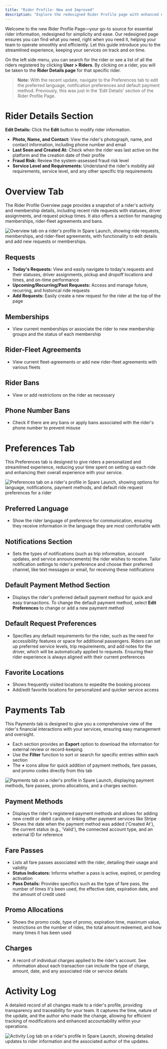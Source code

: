 ```yaml
---
title: "Rider Profile: New and Improved"
description: "Explore the redesigned Rider Profile page with enhanced navigation and streamlined information access"
---
```


Welcome to the new Rider Profile Page—your go-to source for essential rider information, redesigned for simplicity and ease. Our redesigned page ensures you can find what you need, right when you need it, helping your team to operate smoothly and efficiently. Let this guide introduce you to the streamlined experience, keeping your services on track and on time.

On the left side menu, you can search for the rider or see a list of all the riders registered by clicking **User > Riders**. By clicking on a rider, you will be taken to the **Rider Details page** for that specific rider.

> **Note:** With the recent update, navigate to the Preferences tab to edit the preferred language, notification preferences and default payment method. Previously, this was just in the 'Edit Details' section of the Rider Profile Page.

# Rider Details Section

**Edit Details:** Click the **Edit** button to modify rider information.

- **Photo, Name, and Contact:** View the rider's photograph, name, and contact information, including phone number and email
- **Last Seen and Created At:** Check when the rider was last active on the platform and the creation date of their profile
- **Fraud Risk:** Review the system-assessed fraud risk level
- **Service Level and Requirements:** Understand the rider's mobility aid requirements, service level, and any other specific trip requirements

# Overview Tab

The Rider Profile Overview page provides a snapshot of a rider's activity and membership details, including recent ride requests with statuses, driver assignments, and request pickup times. It also offers a section for managing memberships, rider-fleet agreements and bans. 

![Overview tab on a rider's profile in Spare Launch, showing ride requests, memberships, and rider-fleet agreements, with functionality to edit details and add new requests or memberships.](https://downloads.intercomcdn.com/i/o/982718418/57ae69c9424036e33b857080/image.png?expires=1753820100&signature=ce2b39e00eff5625940f81786f83345f8b060fe0aae5974f8d95deb6cfce4561&req=fSglEch2mYBXFb4f3HP0gBhArzf%2FwX%2BMDyxhwVR2XMKeeNEngO2jFO17ElsE%0AIh8%3D%0A)

## Requests

- **Today's Requests:** View and easily navigate to today's requests and their statuses, driver assignments, pickup and dropoff locations and times, and on-time performance
- **Upcoming/Recurring/Past Requests:** Access and manage future, recurring, and historical ride requests
- **Add Requests:** Easily create a new request for the rider at the top of the page

## Memberships

- View current memberships or associate the rider to new membership groups and the status of each membership

## Rider-Fleet Agreements

- View current fleet-agreements or add new rider-fleet agreements with various fleets

## Rider Bans

- View or add restrictions on the rider as necessary

## Phone Number Bans

- Check if there are any bans or apply bans associated with the rider's phone number to prevent misuse

# Preferences Tab

This Preferences tab is designed to give riders a personalized and streamlined experience, reducing your time spent on setting up each ride and enhancing their overall experience with your service.

![ Preferences tab on a rider's profile in Spare Launch, showing options for language, notifications, payment methods, and default ride request preferences for a rider](https://downloads.intercomcdn.com/i/o/982718684/a8b4b77f708206a0bcfcf83b/image.png?expires=1753820100&signature=f1719b19f30965c90c9dab9ce5e9ba3e3844628e436e8d3fb8155b627f399002&req=fSglEch2m4lbFb4f3HP0gDrssP3JsmXuvlDO0sujEyXlOolC2N%2Bi4hL0kP19%0AgGQ%3D%0A)

## Preferred Language

- Show the rider language of preference for communication, ensuring they receive information in the language they are most comfortable with

## Notifications Section

- Sets the types of notifications (such as trip information, account updates, and service announcements) the rider wishes to receive. Tailor notification settings to rider's preference and choose their preferred channel, like text messages or email, for receiving these notifications

## Default Payment Method Section

- Displays the rider's preferred default payment method for quick and easy transactions. To change the default payment method, select **Edit Preferences** to change or add a new payment method

## Default Request Preferences

- Specifies any default requirements for the rider, such as the need for accessibility features or space for additional passengers. Riders can set up preferred service levels, trip requirements, and add notes for the driver, which will be automatically applied to requests. Ensuring their rider experience is always aligned with their current preferences

## Favorite Locations

- Shows frequently visited locations to expedite the booking process
- Add/edit favorite locations for personalized and quicker service access

# Payments Tab

This Payments tab is designed to give you a comprehensive view of the rider's financial interactions with your services, ensuring easy management and oversight.

- Each section provides an **Export** option to download the information for external review or record-keeping
- Use the **Filter** function to sort or search for specific entries within each section
- The **+** icons allow for quick addition of payment methods, fare passes, and promo codes directly from this tab

![Payments tab on a rider's profile in Spare Launch, displaying payment methods, fare passes, promo allocations, and a charges section.](https://downloads.intercomcdn.com/i/o/982719223/2310a332f1d4418330d3d463/image.png?expires=1753820100&signature=fe7299c76c78a927fef0adc03428496c8c501c9fb300805524b5d4eb515ceb7d&req=fSglEch3n4NcFb4f3HP0gBJ3rVZfSFbqwjgKRb20pvh7bCAy5WajodNOaH5Y%0A6iw%3D%0A)

## Payment Methods

- Displays the rider's registered payment methods and allows for adding new credit or debit cards, or linking other payment services like Stripe
- Shows the date when the payment method was added ('Created At'), the current status (e.g., 'Valid'), the connected account type, and an external ID for reference

## Fare Passes

- Lists all fare passes associated with the rider, detailing their usage and validity
- **Status Indicators:** Informs whether a pass is active, expired, or pending activation
- **Pass Details:** Provides specifics such as the type of fare pass, the number of times it's been used, the effective date, expiration date, and the amount of credit used

## Promo Allocations

- Shows the promo code, type of promo, expiration time, maximum value, restrictions on the number of rides, the total amount redeemed, and how many times it has been used

## Charges

- A record of individual charges applied to the rider's account. See information about each transaction can include the type of charge, amount, date, and any associated ride or service details

# Activity Log

A detailed record of all changes made to a rider's profile, providing transparency and traceability for your team. It captures the time, nature of the update, and the author who made the change, allowing for efficient tracking of modifications and enhanced accountability within your operations.

![Activity Log tab on a rider's profile in Spare Launch, showing detailed updates to rider information and the associated author of the updates.](https://downloads.intercomcdn.com/i/o/982719437/7d19aa412a169aa8d2c269a1/image.png?expires=1753820100&signature=b7ffc148b33cde2a0906a2fe4c880e53fe9f98248f7a76c2b2c72bc8944311e1&req=fSglEch3mYJYFb4f3HP0gKvt2zrFGDU%2FGUdXCJuntJyyxua76KgRw68GEXe9%0Aiio%3D%0A)

